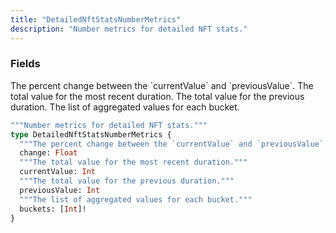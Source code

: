 ```yaml
---
title: "DetailedNftStatsNumberMetrics"
description: "Number metrics for detailed NFT stats."
---
```


### Fields

<ResponseField name="change" type="Float">
  The percent change between the `currentValue` and `previousValue`.
</ResponseField>

<ResponseField name="currentValue" type="Int">
  The total value for the most recent duration.
</ResponseField>

<ResponseField name="previousValue" type="Int">
  The total value for the previous duration.
</ResponseField>

<ResponseField name="buckets" type="[Int]!" required>
  The list of aggregated values for each bucket.
</ResponseField>


```graphql DetailedNftStatsNumberMetrics
"""Number metrics for detailed NFT stats."""
type DetailedNftStatsNumberMetrics {
  """The percent change between the `currentValue` and `previousValue`."""
  change: Float
  """The total value for the most recent duration."""
  currentValue: Int
  """The total value for the previous duration."""
  previousValue: Int
  """The list of aggregated values for each bucket."""
  buckets: [Int]!
}
```
